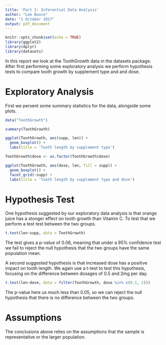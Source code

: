```yaml
---
title: 'Part 2: Inferential Data Analysis'
author: "Lee Bunce"
date: "1 October 2017"
output: pdf_document
---
```


```r
knitr::opts_chunk$set(echo = TRUE)
library(ggplot2)
library(dplyr)
library(datasets)
```

In this report we look at the ToothGrowth data in the datasets package. After first performing some exploratory analysis we perform hypothesis tests to compare tooth growth by supplement type and and dose.

# Exploratory Analysis

First we persent some summary statistics for the data, alongside some plots.

```r
data("ToothGrowth")

summary(ToothGrowth)

ggplot(ToothGrowth, aes(supp, len)) +
  geom_boxplot() +
  labs(title = 'Tooth length by supplement type')

ToothGrowth$dose <- as.factor(ToothGrowth$dose)

ggplot(ToothGrowth, aes(dose, len, fill = supp)) +
  geom_boxplot() +
  facet_grid(~supp) +
  labs(title = 'Tooth length by supplement type and dose')

```

# Hypothesis Test

One hypothesis suggested by our exploratory data analysis is that orange juice has a stonger effect on tooth growth than Vitamin C. To test that we perform a test test between the two groups.

```r
t.test(len~supp, data = ToothGrowth)
```

The test gives a p-value of 0.06, meaning that under a 95% confidence test we fail to reject the null hypothesis that the two groups have the same population mean.

A second suggested hypothesis is that increased dose has a positive impact on tooth length. We again use a t-test to test this hypothesis, focusing on the difference between dosages of 0.5 and 2mg per day.

```r
t.test(len~dose, data = filter(ToothGrowth, dose %in% c(0.5, 2)))
```

The p-value here us much less than 0.05, so we can reject the null hypothesis that there is no difference between the two groups.

# Assumptions

The conclusions above relies on the assumptions that the sample is representative or the larger population.